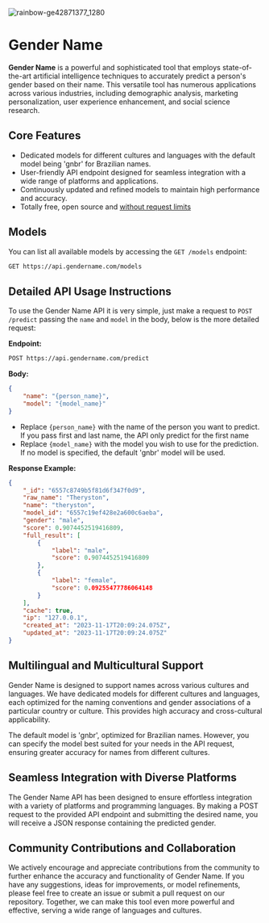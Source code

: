 ![rainbow-ge42871377_1280](https://github.com/Theryston/gender-name/assets/72868196/136e2a71-ee91-405a-820a-5b3f26cc3c90)

# Gender Name

**Gender Name** is a powerful and sophisticated tool that employs state-of-the-art artificial intelligence techniques to accurately predict a person's gender based on their name. This versatile tool has numerous applications across various industries, including demographic analysis, marketing personalization, user experience enhancement, and social science research.

## Core Features

- Dedicated models for different cultures and languages with the default model being 'gnbr' for Brazilian names.
- User-friendly API endpoint designed for seamless integration with a wide range of platforms and applications.
- Continuously updated and refined models to maintain high performance and accuracy.
- Totally free, open source and [without request limits](/docs/request-limit)

## Models

You can list all available models by accessing the `GET /models` endpoint:

```bash
GET https://api.gendername.com/models
```

## Detailed API Usage Instructions

To use the Gender Name API it is very simple, just make a request to `POST /predict` passing the `name` and `model` in the body, below is the more detailed request:

**Endpoint:**

```bash
POST https://api.gendername.com/predict
```

**Body:**

```json
{
    "name": "{person_name}",
    "model": "{model_name}"
}
```

- Replace `{person_name}` with the name of the person you want to predict. If you pass first and last name, the API only predict for the first name
- Replace `{model_name}` with the model you wish to use for the prediction. If no model is specified, the default 'gnbr' model will be used.

**Response Example:**

```json
{
    "_id": "6557c8749b5f81d6f347f0d9",
    "raw_name": "Theryston",
    "name": "theryston",
    "model_id": "6557c19ef428e2a600c6aeba",
    "gender": "male",
    "score": 0.9074452519416809,
    "full_result": [
        {
            "label": "male",
            "score": 0.9074452519416809
        },
        {
            "label": "female",
            "score": 0.09255477786064148
        }
    ],
    "cache": true,
    "ip": "127.0.0.1",
    "created_at": "2023-11-17T20:09:24.075Z",
    "updated_at": "2023-11-17T20:09:24.075Z"
}
```

## Multilingual and Multicultural Support

Gender Name is designed to support names across various cultures and languages. We have dedicated models for different cultures and languages, each optimized for the naming conventions and gender associations of a particular country or culture. This provides high accuracy and cross-cultural applicability.

The default model is 'gnbr', optimized for Brazilian names. However, you can specify the model best suited for your needs in the API request, ensuring greater accuracy for names from different cultures.

## Seamless Integration with Diverse Platforms

The Gender Name API has been designed to ensure effortless integration with a variety of platforms and programming languages. By making a POST request to the provided API endpoint and submitting the desired name, you will receive a JSON response containing the predicted gender.

## Community Contributions and Collaboration

We actively encourage and appreciate contributions from the community to further enhance the accuracy and functionality of Gender Name. If you have any suggestions, ideas for improvements, or model refinements, please feel free to create an issue or submit a pull request on our repository. Together, we can make this tool even more powerful and effective, serving a wide range of languages and cultures.